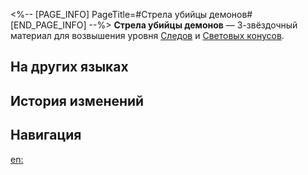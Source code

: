 <%-- [PAGE_INFO]
PageTitle=#Стрела убийцы демонов#
[END_PAGE_INFO] --%>
{{Предмет Инфобокс
|id          = 110122
|Изображение = Предмет Стрела убийцы демонов.png
|Тип         = Материал Следов
|Тип2        = Материал возвышения Светового конуса
|Инвентарь   = Материалы улучшения
|Редкость    = 3
|Эффект      = 
|Описание    = Наконечник стрелы, выкованный из сущности звёздного света мастерами Сяньчжоу. Можно использовать для среднего повышения уровня Следов для персонажей {{Цвет|Выделенный|Охоты}}.
|Источник1   = [[Чашелист (багровый): Бутон Охоты (undefined)]]
|Источник2   = [[Универсальная машина для синтеза: Синтез материалов]]
|Источник3   = [[Неугасаемый пепел]]
|Источник4   = [[Универсальная машина для синтеза: Обмен материалов]]
}}
{{Описание|Стрела толщиной меньше пальца, которую можно зарядить в электромагнитный арбалет или лук с термонаведением. Её силы достаточно, чтобы пробить очень твёрдую оболочку монстров.<br /><br />''«Небесный изгнанник прибывает издалека, преодолев огромные расстояния между океанами звёзд. Подобно дождю обрушиваются стрелы, в шлеме отражается яркое лунное сияние».''}}
'''Стрела убийцы демонов''' — 3-звёздочный материал для возвышения уровня [[Следы|Следов]] и [[Световые конусы|Световых конусов]].

==На других языках==
{{На других языках
|en   = Arrow of the Demon Slayer
|zhs  = 屠魔之矢
|zht  = 屠魔之矢
|ja   = 屠魔の矢
|ko   = 악마 사냥용 화살
|es   = Flecha del matademonios
|fr   = Flèche du tueur de démons
|ru   = Стрела убийцы демонов
|th   = Arrow of the Demon Slayer
|vi   = Mũi Tên Diệt Quỷ
|de   = Pfeil des Dämonentöters
|id   = Arrow of the Demon Slayer
|pt   = Flecha de Caça-Demônio
}}

==История изменений==
{{История изменений|3.5}}

==Навигация==
{{Материалы улучшения Навбокс}}

[[en:]]